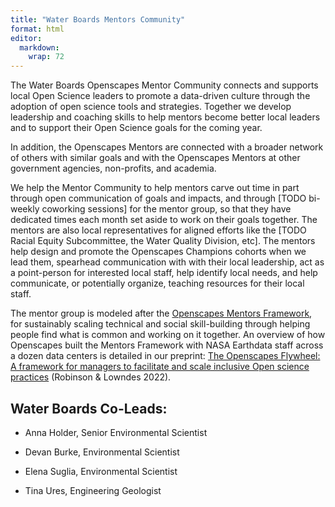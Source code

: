 ```yaml
---
title: "Water Boards Mentors Community"
format: html
editor: 
  markdown: 
    wrap: 72
---
```


The Water Boards Openscapes Mentor Community connects and supports local
Open Science leaders to promote a data-driven culture through the
adoption of open science tools and strategies. Together we develop
leadership and coaching skills to help mentors become better local
leaders and to support their Open Science goals for the coming year.

In addition, the Openscapes Mentors are connected with a broader network
of others with similar goals and with the Openscapes Mentors at other
government agencies, non-profits, and academia.

We help the Mentor Community to help mentors carve out time in part
through open communication of goals and impacts, and through \[TODO
bi-weekly coworking sessions\] for the mentor group, so that they have
dedicated times each month set aside to work on their goals together.
The mentors are also local representatives for aligned efforts like the
\[TODO Racial Equity Subcommittee, the Water Quality Division, etc\].
The mentors help design and promote the Openscapes Champions cohorts
when we lead them, spearhead communication with with their local
leadership, act as a point-person for interested local staff, help
identify local needs, and help communicate, or potentially organize,
teaching resources for their local staff.

The mentor group is modeled after the [Openscapes Mentors
Framework](https://openscapes.github.io/approach-guide/mentors-framework),
for sustainably scaling technical and social skill-building through
helping people find what is common and working on it together. An
overview of how Openscapes built the Mentors Framework with NASA
Earthdata staff across a dozen data centers is detailed in our preprint:
[The Openscapes Flywheel: A framework for managers to facilitate and
scale inclusive Open science
practices](https://eartharxiv.org/repository/view/4560/) (Robinson &
Lowndes 2022).

## Water Boards Co-Leads:

-   Anna Holder, Senior Environmental Scientist

-   Devan Burke, Environmental Scientist

-   Elena Suglia, Environmental Scientist

-   Tina Ures, Engineering Geologist
